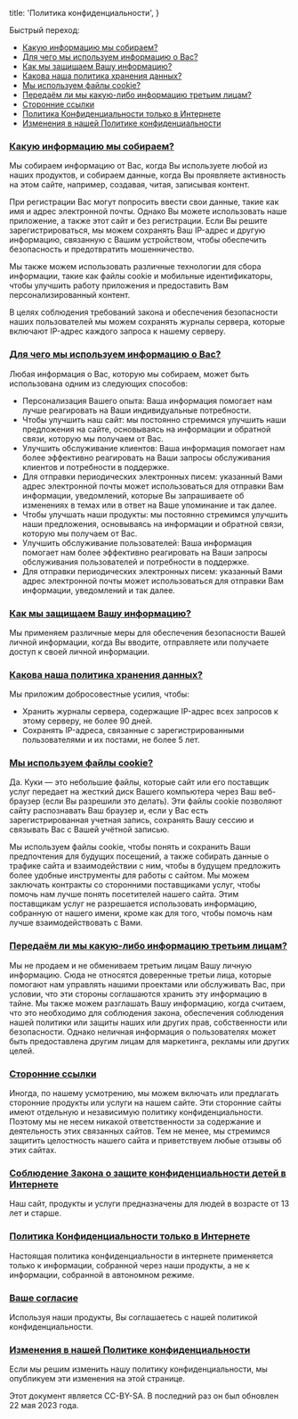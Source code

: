 
  title: 'Политика конфиденциальности',
}

Быстрый переход:

- [Какую информацию мы собираем?](#collect)
- [Для чего мы используем информацию о Вас?](#use)
- [Как мы защищаем Вашу информацию?](#protect)
- [Какова наша политика хранения данных?](#data-retention)
- [Мы используем файлы cookie?](#cookies)
- [Передаём ли мы какую-либо информацию третьим лицам?](#disclose)
- [Сторонние ссылки](#third-party)
- [Политика Конфиденциальности только в Интернете](#online)
- [Изменения в нашей Политике конфиденциальности](#changes)

<a name='collect'></a>

### [Какую информацию мы собираем?](#collect)

Мы собираем информацию от Вас, когда Вы используете любой из наших продуктов, и собираем данные, когда Вы проявляете активность на этом сайте, например, создавая, читая, записывая контент.

При регистрации Вас могут попросить ввести свои данные, такие как имя и адрес электронной почты. Однако Вы можете использовать наше приложение, а также этот сайт и без регистрации. Если Вы решите зарегистрироваться, мы можем сохранять Ваш IP-адрес и другую информацию, связанную с Вашим устройством, чтобы обеспечить безопасность и предотвратить мошенничество.

Мы также можем использовать различные технологии для сбора информации, такие как файлы cookie и мобильные идентификаторы, чтобы улучшить работу приложения и предоставить Вам персонализированный контент.

В целях соблюдения требований закона и обеспечения безопасности наших пользователей мы можем сохранять журналы сервера, которые включают IP-адрес каждого запроса к нашему серверу.

<a name='use'></a>

### [Для чего мы используем информацию о Вас?](#use)

Любая информация о Вас, которую мы собираем, может быть использована одним из следующих способов:

- Персонализация Вашего опыта: Ваша информация помогает нам лучше реагировать на Ваши индивидуальные потребности.
- Чтобы улучшить наш сайт: мы постоянно стремимся улучшить наши предложения на сайте, основываясь на информации и обратной связи, которую мы получаем от Вас.
- Улучшить обслуживание клиентов: Ваша информация помогает нам более эффективно реагировать на Ваши запросы обслуживания клиентов и потребности в поддержке.
- Для отправки периодических электронных писем: указанный Вами адрес электронной почты может использоваться для отправки Вам информации, уведомлений, которые Вы запрашиваете об изменениях в темах или в ответ на Ваше упоминание и так далее.
- Чтобы улучшать наши продукты: мы постоянно стремимся улучшить наши предложения, основываясь на информации и обратной связи, которую мы получаем от Вас.
- Улучшить обслуживание пользователей: Ваша информация помогает нам более эффективно реагировать на Ваши запросы обслуживания пользователей и потребности в поддержке.
- Для отправки периодических электронных писем: указанный Вами адрес электронной почты может использоваться для отправки Вам информации, уведомлений и так далее.

<a name='protect'></a>

### [Как мы защищаем Вашу информацию?](#protect)

Мы применяем различные меры для обеспечения безопасности Вашей личной информации, когда Вы вводите, отправляете или получаете доступ к своей личной информации.

<a name='data-retention'></a>

### [Какова наша политика хранения данных?](#data-retention)

Мы приложим добросовестные усилия, чтобы:

- Хранить журналы сервера, содержащие IP-адрес всех запросов к этому серверу, не более 90 дней.
- Сохранять IP-адреса, связанные с зарегистрированными пользователями и их постами, не более 5 лет.

<a name='cookies'></a>

### [Мы используем файлы cookie?](#cookies)

Да. Куки — это небольшие файлы, которые сайт или его поставщик услуг передает на жесткий диск Вашего компьютера через Ваш веб-браузер (если Вы разрешили это делать). Эти файлы cookie позволяют сайту распознавать Ваш браузер и, если у Вас есть зарегистрированная учетная запись, сохранять Вашу сессию и связывать Вас с Вашей учётной записью.

Мы используем файлы cookie, чтобы понять и сохранить Ваши предпочтения для будущих посещений, а также собирать данные о трафике сайта и взаимодействии с ним, чтобы в будущем предложить более удобные инструменты для работы с сайтом. Мы можем заключать контракты со сторонними поставщиками услуг, чтобы помочь нам лучше понять посетителей нашего сайта. Этим поставщикам услуг не разрешается использовать информацию, собранную от нашего имени, кроме как для того, чтобы помочь нам лучше взаимодействовать с Вами.

<a name='disclose'></a>

### [Передаём ли мы какую-либо информацию третьим лицам?](#disclose)

Мы не продаем и не обмениваем третьим лицам Вашу личную информацию. Сюда не относятся доверенные третьи лица, которые помогают нам управлять нашими проектами или обслуживать Вас, при условии, что эти стороны соглашаются хранить эту информацию в тайне. Мы также можем разглашать Вашу информацию, когда считаем, что это необходимо для соблюдения закона, обеспечения соблюдения нашей политики или защиты наших или других прав, собственности или безопасности. Однако неличная информация о пользователях может быть предоставлена другим лицам для маркетинга, рекламы или других целей.

<a name='third-party'></a>

### [Сторонние ссылки](#third-party)

Иногда, по нашему усмотрению, мы можем включать или предлагать сторонние продукты или услуги на нашем сайте. Эти сторонние сайты имеют отдельную и независимую политику конфиденциальности. Поэтому мы не несем никакой ответственности за содержание и деятельность этих связанных сайтов. Тем не менее, мы стремимся защитить целостность нашего сайта и приветствуем любые отзывы об этих сайтах.

<a name='coppa'></a>

### [Соблюдение Закона о защите конфиденциальности детей в Интернете](#coppa)

Наш сайт, продукты и услуги предназначены для людей в возрасте от 13 лет и старше.

<a name='online'></a>

### [Политика Конфиденциальности только в Интернете](#online)

Настоящая политика конфиденциальности в интернете применяется только к информации, собранной через наши продукты, а не к информации, собранной в автономном режиме.

<a name='consent'></a>

### [Ваше согласие](#consent)

Используя наши продукты, Вы соглашаетесь с нашей политикой конфиденциальности.

<a name='changes'></a>

### [Изменения в нашей Политике конфиденциальности](#changes)

Если мы решим изменить нашу политику конфиденциальности, мы опубликуем эти изменения на этой странице.

Этот документ является CC-BY-SA. В последний раз он был обновлен 22 мая 2023 года.


